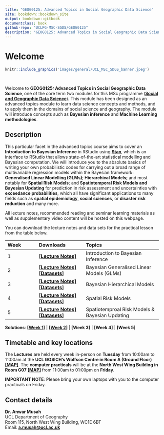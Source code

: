```yaml
--- 
title: "GEOG0125: Advanced Topics in Social Geographic Data Science"
site: bookdown::bookdown_site
output: bookdown::gitbook
documentclass: book
github-repo: "UCLPG-MSC-SGDS/GEOG0125"
description: "GEOG0125: Advanced Topics in Social Geographic Data Science Handbook"
---
```


# Welcome {-}

```r
knitr::include_graphics('images/general/UCL_MSC_SDGS_banner.jpeg') 
```
<br />

Welcome to **GEOG0125: Advanced Topics in Social Geographic Data Science**, one of the core term two modules for this MSc programme ([**Social and Geographic Data Science**](https://www.geog.ucl.ac.uk/study/graduate-taught/msc-social-and-geographic-data-science)). This module has been designed as an advanced topics module to learn data science concepts and methods, and to apply them in the domains of social science and geography. The module will introduce concepts such as **Bayesian inference** and **Machine Learning methodologies**.

## Description {-}

This particular facet in the advanced topics course aims to cover an **Introduction to Bayesian Inference** in RStudio using [**Stan**](https://mc-stan.org), which is an interface to RStudio that allows state-of-the-art statistical modelling and Bayesian computation. We will introduce you to the absolute basics of writing your own probabilistic codes for carrying out a broad range of multivariable regression models within the Bayesian framework: **Generalised Linear Modelling (GLMs)**; **Hierarchical Models**; and most notably for **Spatial Risk Models**; and **Spatiotemporal Risk Models and Bayesian Updating** for prediction in risk assessment and uncertainties with **exceedance probabilities**, which all have significant applications to many fields such as **spatial epidemiology**, **social sciences**, or **disaster risk reduction** and many more.

All lecture notes, recommended reading and seminar learning materials as well as supplementary video content will be hosted on this webpage.

You can download the lecture notes and data sets for the practical lesson from the table below.

| **Week** | **Downloads** | **Topics** |
|:----------------|:------------------------|:--------------------------------------|
|1 | [**[Lecture Notes]**](https://github.com/UCLPG-MSC-SGDS/GEOG0125/raw/main/Lecture_notes/GEOG0125%20Week%201%20Lecture%20-%20Introduction%20to%20Bayesian%20Statistics.pdf) | Introduction to Bayesian Inference |
|2 | [**[Lecture Notes]**](https://github.com/UCLPG-MSC-SGDS/GEOG0125/raw/main/Lecture_notes/GEOG0125%20Week%202%20Lecture%20-%20Bayesian%20GLMs.pdf) [**[Datasets]**](https://github.com/UCLPG-MSC-SGDS/GEOG0125/raw/main/Dataset%20for%20Week%202.zip) | Bayesian Generalised Linear Models (GLMs) |
|3 | [**[Lecture Notes]**](https://github.com/UCLPG-MSC-SGDS/GEOG0125/raw/main/Lecture_notes/GEOG0125%20Week%207%20Lecture%20-%20Bayesian%20Hierarchical%20Models.pdf)  [**[Datasets]**](https://github.com/UCLPG-MSC-SGDS/GEOG0125/raw/main/Dataset%20for%20Week%203.zip) | Bayesian Hierarchical Models |
|4 | [**[Lecture Notes]**](https://github.com/UCLPG-MSC-SGDS/GEOG0125/raw/main/Lecture_notes/GEOG0125%20Week%208%20Lecture%20-%20Spatial%20Bayesian%20Risk%20Models.pdf)  [**[Datasets]**](https://github.com/UCLPG-MSC-SGDS/GEOG0125/raw/main/Dataset%20for%20Week%204.zip) | Spatial Risk Models |
|5 | [**[Lecture Notes]**](https://github.com/UCLPG-MSC-SGDS/GEOG0125/raw/main/Lecture_notes/GEOG0125%20Week%209%20Lecture%20-%20Spatial%20temporal%20Models%20and%20Bayesian%20Updating.pdf) [**[Datasets]**](https://github.com/UCLPG-MSC-SGDS/GEOG0125/raw/main/Dataset%20for%20Week%205.zip) | Spatiotemproal Risk Models & Bayesian Updating |

**Solutions**: [**[Week 1]**](https://github.com/UCLPG-MSC-SGDS/GEOG0125/raw/main/Week%201%20Solutions%20for%20Task%201%20and%202.zip) | [**[Week 2]**](https://github.com/UCLPG-MSC-SGDS/GEOG0125/raw/main/Week%202%20Solutions%20for%20Tasks%201%20and%202.zip) | **[Week 3]** | **[Week 4]** | **[Week 5]**

## Timetable and key locations {-}

The **Lectures** are held every week in-person on **Tuesday** from 10:00am to 11:00am at the **UCL GOSICH's Wolfson Centre in Room A (Ground Floor)** [**[MAP]**](https://maps.app.goo.gl/ceHMM5BDNdWXLd7TA). The **computer practicals** will be at the **North West Wing Building in Room G07** [**[MAP]**](https://maps.app.goo.gl/ceHMM5BDNdWXLd7TA) from 11:00am to 01:00pm on **Friday**.

::: note
**IMPORTANT NOTE**: Please bring your own laptops with you to the computer practicals on Friday.
:::

## Contact details{-}

**Dr. Anwar Musah**
<br/>
UCL Department of Geography 
<br/>
Room 115, North West Wing Building, WC1E 6BT
<br/>
Email: [**a.musah@ucl.ac.uk**](a.musah@ucl.ac.uk)
